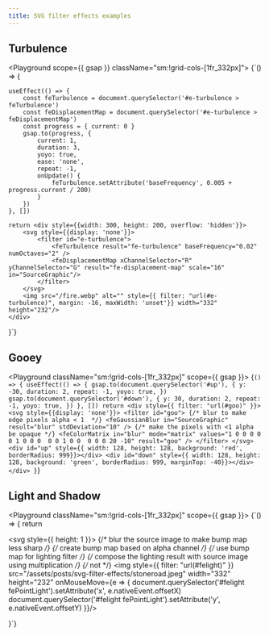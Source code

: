 ```yaml
---
title: SVG filter effects examples
---
```



## Turbulence

<Playground scope={{ gsap }} className="sm:!grid-cols-[1fr_332px]">
  {`() => {

    useEffect(() => {
        const feTurbulence = document.querySelector('#e-turbulence > feTurbulence')
        const feDisplacementMap = document.querySelector('#e-turbulence > feDisplacementMap')
        const progress = { current: 0 }
        gsap.to(progress, {
            current: 1,
            duration: 3,
            yoyo: true,
            ease: 'none',
            repeat: -1,
            onUpdate() {
                feTurbulence.setAttribute('baseFrequency', 0.005 + progress.current / 200)
            }
        })
    }, [])

    return <div style={{width: 300, height: 200, overflow: 'hidden'}}>
        <svg style={{display: 'none'}}>
            <filter id="e-turbulence">
                <feTurbulence result="fe-turbulence" baseFrequency="0.02" numOctaves="2" />
                <feDisplacementMap xChannelSelector="R" yChannelSelector="G" result="fe-displacement-map" scale="16" in="SourceGraphic"/>
            </filter>
        </svg>
        <img src="/fire.webp" alt="" style={{ filter: "url(#e-turbulence)", margin: -16, maxWidth: 'unset'}} width="332" height="232"/>
    </div>

}`}

</Playground>

## Gooey

<Playground className="sm:!grid-cols-[1fr_332px]" scope={{ gsap }}>
  {`() => {
    useEffect(() => {
        gsap.to(document.querySelector('#up'), {
            y: -30,
            duration: 2,
            repeat: -1,
            yoyo: true,
        })
        gsap.to(document.querySelector('#down'), {
            y: 30,
            duration: 2,
            repeat: -1,
            yoyo: true,
        })
    }, [])
    return <div style={{ filter: "url(#goo)" }}>
        <svg style={{display: 'none'}}>
            <filter id="goo">
                {/* blur to make edge pixels alpha < 1  */}
                <feGaussianBlur in="SourceGraphic" result="blur" stdDeviation="10" />
                {/* make the pixels with <1 alpha be opaque */}
                <feColorMatrix in="blur" mode="matrix" values="1 0 0 0 0  0 1 0 0 0  0 0 1 0 0  0 0 0 20 -10" result="goo" />
            </filter>
        </svg>
        <div id="up" style={{ width: 128, height: 128, background: 'red', borderRadius: 999}}></div>
        <div id="down" style={{ width: 128, height: 128, background: 'green', borderRadius: 999, marginTop: -40}}></div>
    </div>
}`}
</Playground>

## Light and Shadow

<Playground className="sm:!grid-cols-[1fr_332px]" scope={{ gsap }}>
  {`() => {
    return <div>
        <svg style={{ height: 1 }}>
            <filter id="felight">
                {/* blur the source image to make bump map less sharp */}
                <feGaussianBlur stdDeviation="3" />
                {/* create bump map based on alpha channel */}
                <feColorMatrix type="luminanceToAlpha" result="bumpMap" />
                {/* use bump map for lighting filter */}
                <feDiffuseLighting in="bumpMap" surfaceScale="3">
                    <fePointLight x="225" y="150" z="30"></fePointLight>
                </feDiffuseLighting>
                {/* compose the lighting result with source image using multiplication */}
                <feComposite in2="SourceGraphic" operator="arithmetic" k1="1" k2="0" k3="0" k4="0" />
                {/* not <feBlend in2="SourceGraphic" mode="multiply" /> */}
            </filter>
        </svg>
        <img style={{ filter: "url(#felight)" }} src="/assets/posts/svg-filter-effects/stoneroad.jpeg" width="332" height="232" onMouseMove={e => {
            document.querySelector('#felight fePointLight').setAttribute('x', e.nativeEvent.offsetX)
            document.querySelector('#felight fePointLight').setAttribute('y', e.nativeEvent.offsetY)
        }}/>
    </div>

}`}

</Playground>
